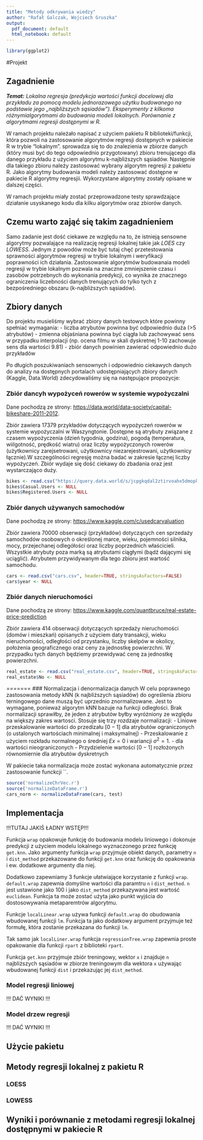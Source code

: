 ```yaml
---
title: "Metody odkrywania wiedzy"
author: "Rafał Galczak, Wojciech Gruszka"
output: 
  pdf_document: default
  html_notebook: default
---
```


```r
library(ggplot2)
```

#Projekt

## Zagadnienie

___Temat:___ _Lokalna regresja (predykcja wartości funkcji docelowej dla przykładu za pomocą modelu jednorazowego użytku budowanego na podstawie jego „najbliższych sąsiadów”). Eksperymenty z kilkoma różnymialgorytmami do budowania modeli lokalnych. Porównanie z algorytmami regresji dostępnymi w R._

W ramach projektu należało napisać z użyciem pakietu R biblioteki/funkcji, która pozwoli na zastosowanie algorytmów regresji dostępnych w pakiecie R w trybie "lokalnym". sprowadza się to do znalezienia w zbiorze danych (który musi być do tego odpowiednio przygotowany) zbioru trenującego dla danego przykładu z użyciem algorytmu k-najbliższych sąsiadów. Następnie dla takiego zbioru należy zastosować wybrany algorytm regresji z pakietu R. Jako algorytmy budowania modeli należy zastosować dostępne w pakiecie R algorytmy regresjii. Wykorzystane algorytmy zostały opisane w dalszej części.

W ramach projektu miały zostać przeprowadzone testy sprawdzające działanie usyskanego kodu dla kilku algorytmów oraz zbiorów danych.

## Czemu warto zająć się takim zagadnieniem
Samo zadanie jest dość ciekawe ze względu na to, że istnieją sensowne algorytmy pozwalające na realizację regresji lokalnej takie jak _LOES_ czy _LOWESS_. Jednym z powodów może być tutaj chęć przetestowania sprawności algorytmów regresji w trybie lokalnym i weryfikacji poprawności ich działania. Zastosowanie algorytmów budowanaia modeli regresji w trybie lokalnym pozwala na znaczne zmniejszenie czasu i zasobów potrzebnych do wykonania predykcji, co wynika ze znacznego ograniczenia liczebności danych trenujących do tylko tych z bezpośredniego obszaru (k-najbliższych sąsiadów).


## Zbiory danych
Do projektu musieliśmy wybrać zbiory danych testowych które powinny spełniać wymagania:
 - liczba atrybutów powinna być odpowiednio duża (>5 atrybutów)
 - zmienna objaśniana powinna być ciągła lub zachowywać sens w przypadku interpolacji (np. ocena filmu w skali dyskretnej 1-10 zachowuje sens dla wartości 9.81)
 - zbiór danych powinien zawierać odpowiednio dużo przykładów

Po długich poszukiwaniach sensownych i odpowiednio ciekawych danych do analizy na dostępnych portalach udostępniających zbiory danych (Kaggle, Data.World) zdecydowaliśmy się na następujące propozycje:

### Zbiór dancyh wypożyceń rowerów w systemie wypożyczalni
Dane pochodzą ze strony: [https://data.world/data-society/capital-bikeshare-2011-2012]().

Zbiór zawiera 17379 przykładów dotyczących wypożyczeń rowerów w systemie wypożyczalni w Waszyngtonie. Dostępne są atrybuty związane z czasem wypożyczenia (dzień tygodnia, godzina), pogodą (temperatura, wiilgotność, prędkość wiatru) oraz liczby wypożyczonych rowerów (użytkownicy zarejsetrowani, użytkownicy niezarejestrowani, użytkownicy łącznie).W szczególności regresję można badać w zakresie łącznej liczby wypożyczeń. Zbiór wydaje się dość ciekawy do zbadania oraz jest wystarczająco duży.

```r
bikes <- read.csv("https://query.data.world/s/jcpgkqdal2ztirvoahx5dmopkpzr7q", header=TRUE, stringsAsFactors=FALSE)
bikes$Casual.Users <- NULL
bikes$Registered.Users <- NULL

```


### Zbiór danych używanych samochodów
Dane pochodzą ze strony: [https://www.kaggle.com/c/usedcarvaluation]()

Zbiór zawiera 70000 obserwacji (przykładów) dotyczących cen sprzedaży samochodów osobowych o określonej marce, wieku, pojemności silnika, mocy, przejechanej odlegółości oraz liczby poprzednich właścicieli. Wszystkie atrybuty poza marką są atrybutami ciągłymi (bądź dającymi się uciąglić). Atrybutem przywidywanym dla tego zbioru jest wartość samochodu.

```r
cars <- read.csv("cars.csv", header=TRUE, stringsAsFactors=FALSE)
cars$year <- NULL
```


### Zbiór danych nieruchomości
Dane pochodzą ze strony: [https://www.kaggle.com/quantbruce/real-estate-price-prediction]()

Zbiór zawiera 414 obserwacji dotyczących sprzedaży nieruchomości (domów i mieszkań) opisanych z użyciem daty transakcji, wieku nieruchomości, odległości od przystanku, liczby skelpów w okolicy, położenia geograficznego oraz ceny za jednostkę powierzchni. W przypadku tych danych będziemy przewidywać cenę za jednostkę powierzchni.

```r
real_estate <- read.csv("real_estate.csv", header=TRUE, stringsAsFactors=FALSE)
real_estate$No <- NULL
```

=======
### Normalizacja i denormalizacja danych
W celu poprawnego zastosowania metody kNN (k najbliższych sąsiadów) do ogreślenia zbioru terningowego dane muszą być uprzednio znormalizowane. Jest to wymagane, ponieważ algorytm kNN bazuje na funkcji odległości. Brak normalizacji sprawiłby, że jeden z atrybutów byłby wyróżniony ze względu na większy zakres wartosci. Stosuje się trzy rozdzaje normalizacji:
 - Liniowe przeskalowanie wartości do przedizału $[0-1]$ dla atrybutów ograniczonych (o ustalonych wartościach minimalnej i maksymalnej)
 - Przeskalowanie z użyciem rozkładu normalnego o średniej $Ex = 0$ i wariancji $\sigma^{2} = 1$. - dla wartości nieograniczonych
 - Przydzielenie wartości $[0-1]$ rozłożonych równomiernie dla atrybutów dyskretnych
 
W pakiecie taka normalizacja może zostać wykonana automatycznie przez zastosowanie funckcji ``.

```r
source('normalizeChrVec.r')
source('normalizeDataFrame.r')
cars_norm <- normalizeDataFrame(cars, test)
```

## Implementacja

!!!TUTAJ JAKIŚ ŁADNY WSTĘP!!!

Funkcja `wrap` opakowuje funkcję do budowania modelu liniowego i dokonuje predykcji z
użyciem modelu lokalnego wyznaczonego przez funkcję `get.knn`.
Jako argumenty funkcja `wrap` przyjmuje obiekt danych, parametry `n` i `dist_method`
przekazowane do funkcji `get.knn` oraz funkcję do opakowania i ew. dodatkowe argumenty dla niej.

Dodatkowo zapewniamy 3 funkcje ułatwiające korzystanie z funkcji `wrap`.
`default.wrap` zapewnia domyślne wartości dla paramtru `n` i `dist_method`.
`n` jest ustawione jako 100 i jako `dist_method` przekazywana jest wartość `euclidean`.
Funkcja ta może zostać użyta jako punkt wyjścia do dostosowywania metaparemtrów algorytmu.

Funkcje `localLinear.wrap` używa funkcji `default.wrap` do obudowania wbudowanej
funkcji `lm`. Funkcja ta jako dodatkowy argument przyjmuje też formułę, która
zostanie przekazana do funkcji `lm`.

Tak samo jak `localLiner.wrap` funkcja `regressionTree.wrap` zapewnia proste opakowanie
dla funkcji `rpart` z biblioteki `rpart`. 

Funkcja `get.knn` przyjmuje zbiór treningowy, wektor `x` i znajduje `n` najbliższych
sąsiadów w zbiorze treningowym dla wektora `x` używając wbudowanej funkcji `dist` i
przekazując jej `dist_method`. 

### Model regresji liniowej

!!! DAĆ WYNIKI !!!

### Model drzew regresji

!!! DAĆ WYNIKI !!!

## Użycie pakietu

## Metody regresji lokalnej z pakietu R
### LOESS
### LOWESS

## Wyniki i porównanie z metodami regresji lokalnej dostępnymi w pakiecie R
